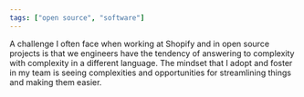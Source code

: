 ```yaml
---
tags: ["open source", "software"]
---
```


A challenge I often face when working at Shopify and in open source projects is that we engineers have the tendency of answering to complexity with complexity in a different language. The mindset that I adopt and foster in my team is seeing complexities and opportunities for streamlining things and making them easier.